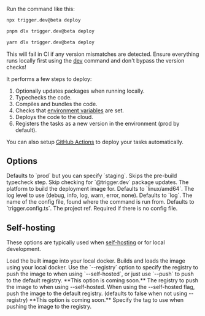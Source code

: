 Run the command like this:

<CodeGroup>

```bash npm
npx trigger.dev@beta deploy
```

```bash pnpm
pnpm dlx trigger.dev@beta deploy
```

```bash yarn
yarn dlx trigger.dev@beta deploy
```

</CodeGroup>

<Warning>This will fail in CI if any version mismatches are detected. Ensure everything runs locally first using the [dev](/cli-dev) command and don't bypass the version checks!</Warning>

It performs a few steps to deploy:

1. Optionally updates packages when running locally.
2. Typechecks the code.
3. Compiles and bundles the code.
4. Checks that [environment variables](/deploy-environment-variables) are set.
5. Deploys the code to the cloud.
6. Registers the tasks as a new version in the environment (prod by default).

You can also setup [GitHub Actions](/github-actions) to deploy your tasks automatically.

## Options

<ParamField body="Environment" type="--env | -e">
  Defaults to `prod` but you can specify `staging`.
</ParamField>

<ParamField body="Skip typecheck" type="--skip-typecheck">
  Skips the pre-build typecheck step.
</ParamField>

<ParamField body="Skip update check" type="--skip-update-check">
  Skip checking for `@trigger.dev` package updates.
</ParamField>

<ParamField body="Build platform" type="--build-platform">
  The platform to build the deployment image for. Defaults to `linux/amd64`.
</ParamField>

<ParamField body="Log level" type="--log-level | -l">
  The log level to use (debug, info, log, warn, error, none). Defaults to `log`.
</ParamField>

<ParamField body="Set config filename" type="--config | -c">
  The name of the config file, found where the command is run from. Defaults to `trigger.config.ts`.
</ParamField>

<ParamField body="Set the projectRef" type="--project-ref | -p">
  The project ref. Required if there is no config file.
</ParamField>

## Self-hosting

These options are typically used when [self-hosting](/open-source-self-hosting) or for local development.

<ParamField body="Skip deploying the image" type="--skip-deploy | -D">
  Load the built image into your local docker.
</ParamField>

<ParamField body="Self-hosted (builds locally)" type="--self-hosted">
  Builds and loads the image using your local docker. Use the `--registry` option to specify the registry to push the image to when using `--self-hosted`, or just use `--push` to push to the default registry.
</ParamField>

<ParamField body="Registry" type="--registry">
  **This option is coming soon.** The registry to push the image to when using --self-hosted.
</ParamField>

<ParamField body="Push image" type="--push">
  When using the --self-hosted flag, push the image to the default registry. (defaults to false when not using --registry)
</ParamField>

<ParamField body="Tag the image" type="--tag">
  **This option is coming soon.** Specify the tag to use when pushing the image to the registry.
</ParamField>